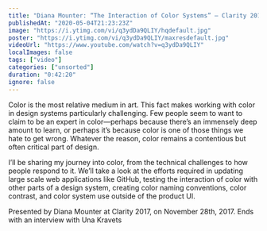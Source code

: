 ```yaml
---
title: "Diana Mounter: “The Interaction of Color Systems” — Clarity 2017"
publishedAt: "2020-05-04T21:23:23Z"
image: "https://i.ytimg.com/vi/q3ydDa9QLIY/hqdefault.jpg"
poster: "https://i.ytimg.com/vi/q3ydDa9QLIY/maxresdefault.jpg"
videoUrl: "https://www.youtube.com/watch?v=q3ydDa9QLIY"
localImages: false
tags: ["video"]
categories: ["unsorted"]
duration: "0:42:20"
ignore: false
---
```

Color is the most relative medium in art. This fact makes working with color in design systems particularly challenging. Few people seem to want to claim to be an expert in color—perhaps because there’s an immensely deep amount to learn, or perhaps it’s because color is one of those things we hate to get wrong. Whatever the reason, color remains a contentious but often critical part of design.

I’ll be sharing my journey into color, from the technical challenges to how people respond to it. We’ll take a look at the efforts required in updating large scale web applications like GitHub, testing the interaction of color with other parts of a design system, creating color naming conventions, color contrast, and color system use outside of the product UI.

Presented by Diana Mounter at Clarity 2017, on November 28th, 2017. Ends with an interview with Una Kravets

